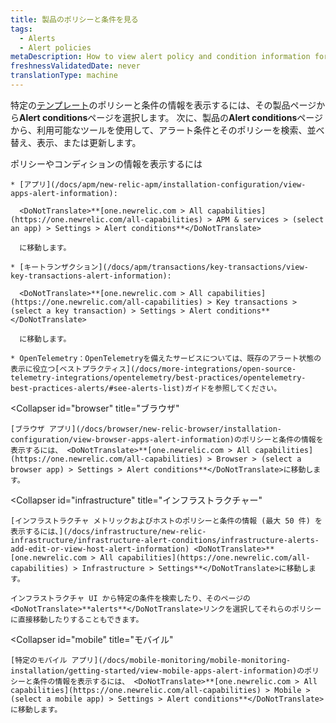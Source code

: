 ```yaml
---
title: 製品のポリシーと条件を見る
tags:
  - Alerts
  - Alert policies
metaDescription: How to view alert policy and condition information for the selected entity from its New Relic product instead of through alerts.
freshnessValidatedDate: never
translationType: machine
---
```


特定の[テンプレート](/docs/using-new-relic/welcome-new-relic/get-started/glossary#entity)のポリシーと条件の情報を表示するには、その製品ページから<DoNotTranslate>**Alert conditions**</DoNotTranslate>ページを選択します。 次に、製品の<DoNotTranslate>**Alert conditions**</DoNotTranslate>ページから、利用可能なツールを使用して、アラート条件とそのポリシーを検索、並べ替え、表示、または更新します。

<CollapserGroup>
  <Collapser
    id="apm"
    title="APMとサービス"
  >
    ポリシーやコンディションの情報を表示するには

    * [アプリ](/docs/apm/new-relic-apm/installation-configuration/view-apps-alert-information):

      <DoNotTranslate>**[one.newrelic.com > All capabilities](https://one.newrelic.com/all-capabilities) > APM & services > (select an app) > Settings > Alert conditions**</DoNotTranslate>

      に移動します。

    * [キートランザクション](/docs/apm/transactions/key-transactions/view-key-transactions-alert-information):

      <DoNotTranslate>**[one.newrelic.com > All capabilities](https://one.newrelic.com/all-capabilities) > Key transactions > (select a key transaction) > Settings > Alert conditions**</DoNotTranslate>

      に移動します。

    * OpenTelemetry：OpenTelemetryを備えたサービスについては、既存のアラート状態の表示に役立つ[ベストプラクティス](/docs/more-integrations/open-source-telemetry-integrations/opentelemetry/best-practices/opentelemetry-best-practices-alerts/#see-alerts-list)ガイドを参照してください。
  </Collapser>

  <Collapser
    id="browser"
    title="ブラウザ"
  >
    [ブラウザ アプリ](/docs/browser/new-relic-browser/installation-configuration/view-browser-apps-alert-information)のポリシーと条件の情報を表示するには、 <DoNotTranslate>**[one.newrelic.com > All capabilities](https://one.newrelic.com/all-capabilities) > Browser > (select a browser app) > Settings > Alert conditions**</DoNotTranslate>に移動します。
  </Collapser>

  <Collapser
    id="infrastructure"
    title="インフラストラクチャー"
  >
    [インフラストラクチャ メトリックおよびホストのポリシーと条件の情報 (最大 50 件) を表示するには、](/docs/infrastructure/new-relic-infrastructure/infrastructure-alert-conditions/infrastructure-alerts-add-edit-or-view-host-alert-information) <DoNotTranslate>**[one.newrelic.com > All capabilities](https://one.newrelic.com/all-capabilities) > Infrastructure > Settings**</DoNotTranslate>に移動します。

    インフラストラクチャ UI から特定の条件を検索したり、そのページの<DoNotTranslate>**alerts**</DoNotTranslate>リンクを選択してそれらのポリシーに直接移動したりすることもできます。
  </Collapser>

  <Collapser
    id="mobile"
    title="モバイル"
  >
    [特定のモバイル アプリ](/docs/mobile-monitoring/mobile-monitoring-installation/getting-started/view-mobile-apps-alert-information)のポリシーと条件の情報を表示するには、 <DoNotTranslate>**[one.newrelic.com > All capabilities](https://one.newrelic.com/all-capabilities) > Mobile > (select a mobile app) > Settings > Alert conditions**</DoNotTranslate>に移動します。
  </Collapser>
</CollapserGroup>